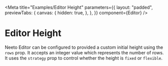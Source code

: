 
<Meta
  title="Examples/Editor Height"
  parameters={{
    layout: "padded",
    previewTabs: {
      canvas: {
        hidden: true,
      },
    },
  }}
  component={Editor}
/>

# Editor Height

Neeto Editor can be configured to provided a custom initial height using the
`rows` prop. It accepts an integer value which represents the number of rows. It
uses the `strategy` prop to control whether the height is `fixed` or `flexible`.

<Canvas>
  <Story name="Error state">
    <Editor rows={3} heightStrategy="flexible" />
  </Story>
</Canvas>
